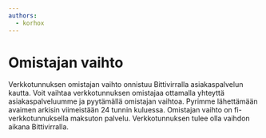```yaml
---
authors:
  - korhox
---
```


# Omistajan vaihto

Verkkotunnuksen omistajan vaihto onnistuu Bittivirralla asiakaspalvelun kautta. Voit vaihtaa verkkotunnuksen omistajaa ottamalla yhteyttä asiakaspalveluumme ja pyytämällä omistajan vaihtoa. Pyrimme lähettämään avaimen arkisin viimeistään 24 tunnin kuluessa. Omistajan vaihto on fi-verkkotunnuksella maksuton palvelu. Verkkotunnuksen tulee olla vaihdon aikana Bittivirralla.
